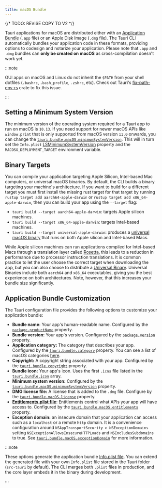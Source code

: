 ```yaml
---
title: macOS Bundle
---
```

{/* TODO: REVISE COPY TO V2 */}


Tauri applications for macOS are distributed either with an [Application Bundle] (`.app` file) or an Apple Disk Image (`.dmg` file). The Tauri CLI automatically bundles your application code in these formats, providing options to codesign and notarize your application. Please note that `.app` and `.dmg` bundles can **only be created on macOS** as cross-compilation doesn't work yet.

:::note

GUI apps on macOS and Linux do not inherit the `$PATH` from your shell dotfiles (`.bashrc`, `.bash_profile`, `.zshrc`, etc). Check out Tauri's [fix-path-env-rs] crate to fix this issue.

:::

<TauriBuild />

## Setting a Minimum System Version

The minimum version of the operating system required for a Tauri app to run on macOS is `10.13`. If you need support for newer macOS APIs like `window.print` that is only supported from macOS version `11.0` onwards, you can change the [`tauri.bundle.macOS.minimumSystemVersion`]. This will in turn set the `Info.plist` [LSMinimumSystemVersion] property and the `MACOSX_DEPLOYMENT_TARGET` environment variable.

## Binary Targets

You can compile your application targeting Apple Silicon, Intel-based Mac computers, or universal macOS binaries. By default, the CLI builds a binary targeting your machine's architecture. If you want to build for a different target you must first install the missing rust target for that target by running `rustup target add aarch64-apple-darwin` or `rustup target add x86_64-apple-darwin`, then you can build your app using the `--target` flag:

- `tauri build --target aarch64-apple-darwin`: targets Apple silicon machines.
- `tauri build --target x86_64-apple-darwin`: targets Intel-based machines.
- `tauri build --target universal-apple-darwin`: produces a [universal macOS binary] that runs on both Apple silicon and Intel-based Macs.

While Apple silicon machines can run applications compiled for Intel-based Macs through a translation layer called [Rosetta], this leads to a reduction in performance due to processor instruction translations. It is common practice to let the user choose the correct target when downloading the app, but you can also choose to distribute a [Universal Binary][universal macos binary]. Universal Binaries include both `aarch64` and `x86_64` executables, giving you the best experience on both architectures. Note, however, that this increases your bundle size significantly.

## Application Bundle Customization

The Tauri configuration file provides the following options to customize your application bundle:

- **Bundle name:** Your app's human-readable name. Configured by the [`package.productName`] property.
- **Bundle version:** Your app's version. Configured by the [`package.version`] property.
- **Application category:** The category that describes your app. Configured by the [`tauri.bundle.category`] property. You can see a list of macOS categories [here][macos app categories].
- **Copyright:** A copyright string associated with your app. Configured by the [`tauri.bundle.copyright`] property.
- **Bundle icon:** Your app's icon. Uses the first `.icns` file listed in the [`tauri.bundle.icon`] array.
- **Minimum system version:** Configured by the [`tauri.bundle.macOS.minimumSystemVersion`] property.
- **DMG license file:** A license that is added to the `.dmg` file. Configure by the [`tauri.bundle.macOS.license`] property.
- **[Entitlements.plist file]:** Entitlements control what APIs your app will have access to. Configured by the [`tauri.bundle.macOS.entitlements`] property.
- **Exception domain:** an insecure domain that your application can access such as a `localhost` or a remote `http` domain. It is a convenience configuration around `NSAppTransportSecurity > NSExceptionDomains` setting `NSExceptionAllowsInsecureHTTPLoads` and `NSIncludesSubdomains` to true. See [`tauri.bundle.macOS.exceptionDomain`] for more information.

:::note

These options generate the application bundle [Info.plist file]. You can extend the generated file with your own `Info.plist` file stored in the Tauri folder (`src-tauri` by default). The CLI merges both `.plist` files in production, and the core layer embeds it in the binary during development.

:::

[`tauri.bundle.macos.minimumsystemversion`]: /references/v2/config/#minimumsystemversion
[`package.productname`]: /references/v2/config#productname
[`package.version`]: /references/v2/config/#version
[`tauri.bundle.category`]: /references/v2/config/#category
[`tauri.bundle.copyright`]: /references/v2/config/#copyright
[`tauri.bundle.icon`]: /references/v2/config/#icon
[`tauri.bundle.macos.license`]: /references/v2/config/#icon
[`tauri.bundle.macos.entitlements`]: /references/v2/config/#entitlements
[`tauri.bundle.macos.exceptiondomain`]: /references/v2/config/#exceptiondomain

[application bundle]: https://developer.apple.com/library/archive/documentation/CoreFoundation/Conceptual/CFBundles/BundleTypes/BundleTypes.html
[lsminimumsystemversion]: https://developer.apple.com/documentation/bundleresources/information_property_list/lsminimumsystemversion
[apple silicon macs]: https://support.apple.com/en-us/HT211814
[universal macos binary]: https://developer.apple.com/documentation/apple-silicon/building-a-universal-macos-binary
[rosetta]: https://support.apple.com/en-gb/HT211861
[macos app categories]: https://developer.apple.com/app-store/categories/
[entitlements.plist file]: https://developer.apple.com/documentation/bundleresources/entitlements
[info.plist file]: https://developer.apple.com/library/archive/documentation/General/Reference/InfoPlistKeyReference/Introduction/Introduction.html
[fix-path-env-rs]: https://github.com/tauri-apps/fix-path-env-rs
